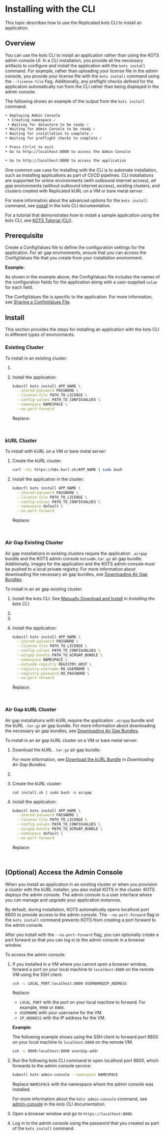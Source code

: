 
# Installing with the CLI

This topic describes how to use the Replicated kots CLI to install an application.

## Overview

You can use the kots CLI to install an application rather than using the KOTS admin console UI. In a CLI installation, you provide all the necessary artifacts to configure and install the application with the `kots install` command. For example, rather than uploading your license file in the admin console, you provide your license file with the `kots install` command using the `--license-file` flag. Additionally, any preflight checks defined for the application automatically run from the CLI rather than being displayed in the admin console.

The following shows an example of the output from the `kots install` command:

```bash
• Deploying Admin Console
 • Creating namespace ✓
 • Waiting for datastore to be ready ✓
• Waiting for Admin Console to be ready ✓
• Waiting for installation to complete ✓
• Waiting for preflight checks to complete ✓

• Press Ctrl+C to exit
• Go to http://localhost:8800 to access the Admin Console

• Go to http://localhost:8888 to access the application
```

One common use case for installing with the CLI is to automate installation, such as installing applications as part of CI/CD pipelines. CLI installations are supported for _online_ environments (with outbound internet access), _air gap_ environments (without outbound internet access), existing clusters, and clusters created with Replicated kURL on a VM or bare metal server.

For more information about the advanced options for the `kots install` command, see [install](/reference/kots-cli-install) in the kots CLI documentation.

For a tutorial that demonstrates how to install a sample application using the kots CLI, see [KOTS Tutorial (CLI)](/vendor/tutorial-cli-setup).

## Prerequisite

Create a ConfigValues file to define the configuration settings for the application. For air gap environments, ensure that you can access the ConfigValues file that you create from your installation environment.

**Example:**

<ConfigValuesExample/>

As shown in the example above, the ConfigValues file includes the names of the configuration fields for the application along with a user-supplied `value` for each field.

The ConfigValues file is specific to the application. For more information, see [Sharing a ConfigValues File](/vendor/releases-configvalues).
   
## Install

This section provides the steps for installing an application with the kots CLI in different types of environments.

### Existing Cluster

To install in an existing cluster:

1. <InstallKotsCli/>

1. Install the application:

    ```bash 
    kubectl kots install APP_NAME \
      --shared-password PASSWORD \
      --license-file PATH_TO_LICENSE \
      --config-values PATH_TO_CONFIGVALUES \
      --namespace NAMESPACE \
      --no-port-forward
    ```
    Replace:

    <PlaceholdersGlobal/>
    <br/>
    <PlaceholderNamespaceExisting/>

### kURL Cluster

<IntroEmbedded/>

To install with kURL on a VM or bare metal server:

1. Create the kURL cluster:

   ```bash
   curl -sSL https://k8s.kurl.sh/APP_NAME | sudo bash
   ```

1. Install the application in the cluster:

    ```bash
    kubectl kots install APP_NAME \
      --shared-password PASSWORD \
      --license-file PATH_TO_LICENSE \
      --config-values PATH_TO_CONFIGVALUES \
      --namespace default \
      --no-port-forward
    ```

    Replace:

    <PlaceholdersGlobal/>
    <br/>
    <PlaceholderNamespaceEmbedded/>

### Air Gap Existing Cluster 

Air gap installations in existing clusters require the application `.airgap` bundle and the KOTS admin console `kotsadm.tar.gz` air gap bundle. Additionally, images for the application and the KOTS admin console must be pushed to a local private registry. For more information about downloading the necessary air gap bundles, see [Downloading Air Gap Bundles](/vendor/releases-download-airgap-bundles).

To install in an air gap existing cluster:

1. Install the kots CLI. See [Manually Download and Install](/reference/kots-cli-getting-started#manually-download-and-install) in _Installing the kots CLI_.

1. <DownloadKotsBundle/>

    <KotsVersionMatch/>

1. <PushKotsImages/>

1. Install the application:

      ```bash
      kubectl kots install APP_NAME \
        --shared-password PASSWORD \
        --license-file PATH_TO_LICENSE \
        --config-values PATH_TO_CONFIGVALUES \
        --airgap-bundle PATH_TO_AIRGAP_BUNDLE \
        --namespace NAMESPACE \
        --kotsadm-registry REGISTRY_HOST \
        --registry-username RO_USERNAME \
        --registry-password RO_PASSWORD \
        --no-port-forward
      ```

      Replace:

      <PlaceholdersGlobal/>
      
      <PlaceholderAirgapBundle/>
      <br/>
      <PlaceholderNamespaceExisting/>
      
      <PlaceholderRoCreds/>

### Air Gap kURL Cluster

<IntroEmbedded/>

Air gap installations with kURL require the application `.airgap` bundle and the kURL `.tar.gz` air gap bundle. For more information about downloading the necessary air gap bundles, see [Downloading Air Gap Bundles](/vendor/releases-download-airgap-bundles).

To install in an air gap kURL cluster on a VM or bare metal server:

1. Download the kURL `.tar.gz` air gap bundle:

   <DownloadkURLBundle/>

   For more information, see [Download the kURL Bundle](/vendor/releases-download-airgap-bundles#installer-bundle) in _Downloading Air Gap Bundles_.

1. <ExtractKurlBundle/>

1. Create the kURL cluster:

   ```
   cat install.sh | sudo bash -s airgap
   ```

1. Install the application:

    ```bash
    kubectl kots install APP_NAME \
      --shared-password PASSWORD \
      --license-file PATH_TO_LICENSE \
      --config-values PATH_TO_CONFIGVALUES \
      --airgap-bundle PATH_TO_AIRGAP_BUNDLE \
      --namespace default \
      --no-port-forward
    ```

    Replace:

    <PlaceholdersGlobal/>

    <PlaceholderAirgapBundle/>
    <br/>
    <PlaceholderNamespaceEmbedded/>

## (Optional) Access the Admin Console

When you install an application in an existing cluster or when you provision a cluster with the kURL installer, you also install KOTS in the cluster. KOTS deploys the admin console. The admin console is a user interface where you can manage and upgrade your application instances.

By default, during installation, KOTS automatically opens localhost port 8800 to provide access to the admin console. The `--no-port-forward` flag in the `kots install` command prevents KOTS from creating a port forward to the admin console.

After you install with the `--no-port-forward` flag, you can optionally create a port forward so that you can log in to the admin console in a browser window.

To access the admin console:

1. If you installed in a VM where you cannot open a browser window, forward a port on your local machine to `localhost:8800` on the remote VM using the SSH client:

   ```bash
   ssh -L LOCAL_PORT:localhost:8800 USERNAME@IP_ADDRESS
   ```
   Replace:
    * `LOCAL_PORT` with the port on your local machine to forward. For example, `9900` or `8800`.
    * `USERNAME` with your username for the VM.
    * `IP_ADDRESS` with the IP address for the VM.

   **Example**:

   The following example shows using the SSH client to forward port 8800 on your local machine to `localhost:8800` on the remote VM.
  
   ```bash
   ssh -L 8800:localhost:8800 user@ip-addr
   ```

1. Run the following kots CLI command to open localhost port 8800, which forwards to the admin console service:

   ```bash
   kubectl kots admin-console --namespace NAMESPACE
   ```
   Replace `NAMESPACE` with the namespace where the admin console was installed.

   For more information about the `kots admin-console` command, see [admin-console](/reference/kots-cli-admin-console-index) in the _kots CLI_ documentation.

1. Open a browser window and go to `https://localhost:8800`.

1. Log in to the admin console using the password that you created as part of the `kots install` command.